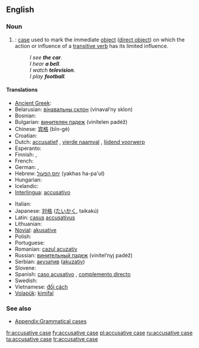 ==English==
{{wikipedia}}

===Noun===
{{en-noun|sg=[[accusative]] [[case]]}}

# {{grammar}}: [[case]] used to mark the immediate [[object]] ([[direct object]]) on which the action or influence of a [[transitive verb]] has its limited influence.
#: ''I see '''the car'''.''
#: ''I hear '''a bell'''.''
#: ''I watch '''television'''.''
#: ''I play '''football'''.''

====Translations====
{{trans-top|grammatical case}}
* [[Ancient Greek]]: {{tø|grc|αἰτιατική πτῶσις|tr=aitiatikē ptōsis|sc=polytonic}}
* Belarusian: [[вінавальны склон]] (vinaval’ny sklon) {{m}}
* Bosnian: {{t-|bs|akuzativ|m}}
* Bulgarian: [[винителен падеж]] (vinítelen padéž) {{m}}
* Chinese: [[宾格]] (bīn-gé)
* Croatian: {{t+|hr|akuzativ|m}}
* Dutch: [[accusatief]] {{m}}, [[vierde naamval]] {{m}}, [[lijdend voorwerp]] {{n}}
* Esperanto: {{t-|eo|akuzativo|xs=Esperanto}}
* Finnish: {{t+|fi|kohdanto}}, {{t+|fi|akkusatiivi}}
* French: {{t+|fr|accusatif|m}}
* German: {{t+|de|Akkusativ|m}}, {{t+|de|Wenfall|m}}
* Hebrew: [[יחס הפעול]] (yakhas ha-pa'ul) {{m}}
* Hungarian: {{t|hu|tárgyeset}}
* Icelandic: {{t+|is|þolfall|n}}
* [[Interlingua]]: [[accusativo]]
{{trans-mid}}
* Italian: {{t+|it|accusativo|m}}
* Japanese: [[対格]] ([[たいかく]], taikakú)
* Latin: [[casus]] [[accusativus]] {{m}}
* Lithuanian: {{t+|lt|galininkas|m|xs=Lithuanian}}
* [[Novial]]: [[akusative]]
* Polish: {{t+|pl|biernik|m}}
* Portuguese: {{t+|pt|acusativo|m}}
* Romanian: [[cazul acuzativ]] {{m}}
* Russian: [[винительный падеж]] (vinítel’nyj padéž) {{m}}
* Serbian: [[акузатив]] ([[akuzativ]]) {{m}}
* Slovene: {{t+|sl|tožilnik|m}}
* Spanish: [[caso acusativo]] {{m}}, [[complemento directo]] {{m}}
* Swedish: {{t+|sv|ackusativ}}
* Vietnamese: [[đối cách]]
* [[Volapük]]: [[kimifal]]
{{trans-bottom}}

===See also===
* [[Appendix:Grammatical cases]]

[[fr:accusative case]]
[[fy:accusative case]]
[[pl:accusative case]]
[[ru:accusative case]]
[[ta:accusative case]]
[[tr:accusative case]]